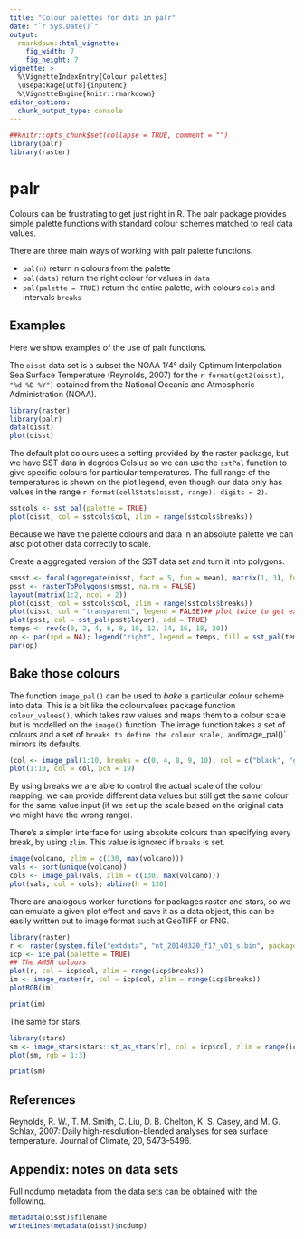 ```yaml
---
title: "Colour palettes for data in palr"
date: "`r Sys.Date()`"
output:
  rmarkdown::html_vignette:
    fig_width: 7
    fig_height: 7
vignette: >
  %\VignetteIndexEntry{Colour palettes}
  \usepackage[utf8]{inputenc}
  %\VignetteEngine{knitr::rmarkdown}
editor_options: 
  chunk_output_type: console
---
```


```r
##knitr::opts_chunk$set(collapse = TRUE, comment = "")
library(palr)
library(raster)
```

# palr

Colours can be frustrating to get just right in R. The palr package provides simple palette functions with standard
colour schemes matched to real data values. 

There are three main ways of working with palr palette functions.  

* `pal(n)` return n colours from the palette
* `pal(data)` return the right colour for values in `data`
* `pal(palette = TRUE)` return the entire palette, with colours `cols` and intervals `breaks`

## Examples

Here we show examples of the use of palr functions. 

The `oisst` data set is a subset the NOAA 1/4° daily Optimum Interpolation Sea Surface Temperature (Reynolds, 2007) for the `r format(getZ(oisst), "%d %B %Y")` obtained from the National Oceanic and Atmospheric Administration (NOAA). 

```r
library(raster)
library(palr)
data(oisst)
plot(oisst)
```

The default plot colours uses a setting provided by the raster package, but we have SST data in degrees Celsius so we can use the `sstPal` function to give specific colours for particular temperatures. The full range of the temperatures is shown on the plot legend, even though our data only has values in the range `r format(cellStats(oisst, range), digits = 2)`. 

```r
sstcols <- sst_pal(palette = TRUE)
plot(oisst, col = sstcols$col, zlim = range(sstcols$breaks))
```

Because we have the palette colours and data in an absolute palette we can also plot other data correctly to scale. 

Create a aggregated version of the SST data set and turn it into polygons. 

```r
smsst <- focal(aggregate(oisst, fact = 5, fun = mean), matrix(1, 3), fun = median, na.rm = FALSE)
psst <- rasterToPolygons(smsst, na.rm = FALSE)
layout(matrix(1:2, ncol = 2))
plot(oisst, col = sstcols$col, zlim = range(sstcols$breaks))
plot(oisst, col = "transparent", legend = FALSE)## plot twice to get exact alignment
plot(psst, col = sst_pal(psst$layer), add = TRUE)
temps <- rev(c(0, 2, 4, 6, 8, 10, 12, 14, 16, 18, 20))
op <- par(xpd = NA); legend("right", legend = temps, fill = sst_pal(temps), inset = -0.2, cex = 0.65)
par(op)
```

## Bake those colours

The function `image_pal()` can be used to *bake* a particular colour scheme into data. This is a bit like the colourvalues package function `colour_values()`, which takes raw values and maps them to a colour scale but is modelled on the `image()` function. The image function takes a set of colours and a set of `breaks to define the colour scale, and `image_pal()` mirrors its defaults. 

```r
(col <- image_pal(1:10, breaks = c(0, 4, 8, 9, 10), col = c("black", "green", "red", "blue")))
plot(1:10, col = col, pch = 19)
```

By using breaks we are able to  control the actual scale of the colour mapping, we can provide different data values but still get the same colour for the same value input (if we set up the scale based on the original data we might have the wrong range). 

There's a simpler interface for using absolute colours than specifying every break, by using `zlim`. This value is ignored if `breaks` is set. 

```r
image(volcano, zlim = c(130, max(volcano)))
vals <- sort(unique(volcano))
cols <- image_pal(vals, zlim = c(130, max(volcano)))
plot(vals, col = cols); abline(h = 130)
```

There are analogous worker functions for packages raster and stars, so we can emulate a given plot effect and save it as a data object, this can be easily written out to image format such at GeoTIFF or PNG. 


```r
library(raster)
r <- raster(system.file("extdata", "nt_20140320_f17_v01_s.bin", package = "graticule", mustWork = TRUE) )
icp <- ice_pal(palette = TRUE)
## The AMSR colours
plot(r, col = icp$col, zlim = range(icp$breaks))
im <- image_raster(r, col = icp$col, zlim = range(icp$breaks))
plotRGB(im)

print(im)
```

The same for stars. 

```r
library(stars)
sm <- image_stars(stars::st_as_stars(r), col = icp$col, zlim = range(icp$breaks))
plot(sm, rgb = 1:3)

print(sm)

```

## References

Reynolds, R. W., T. M. Smith, C. Liu, D. B. Chelton, K. S. Casey, and M. G. Schlax, 2007: Daily high-resolution-blended analyses for sea surface temperature. Journal of Climate, 20, 5473–5496.

## Appendix: notes on data sets

Full ncdump metadata from the data sets can be obtained with the following. 

```r
metadata(oisst)$filename
writeLines(metadata(oisst)$ncdump)
```

